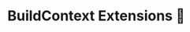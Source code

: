 ---
title: BuildContext Extensions 🚧
description: The extensions for the BuildContext class in Reactter.
sidebar:
  order: 1
  badge:
    text: Flutter
---